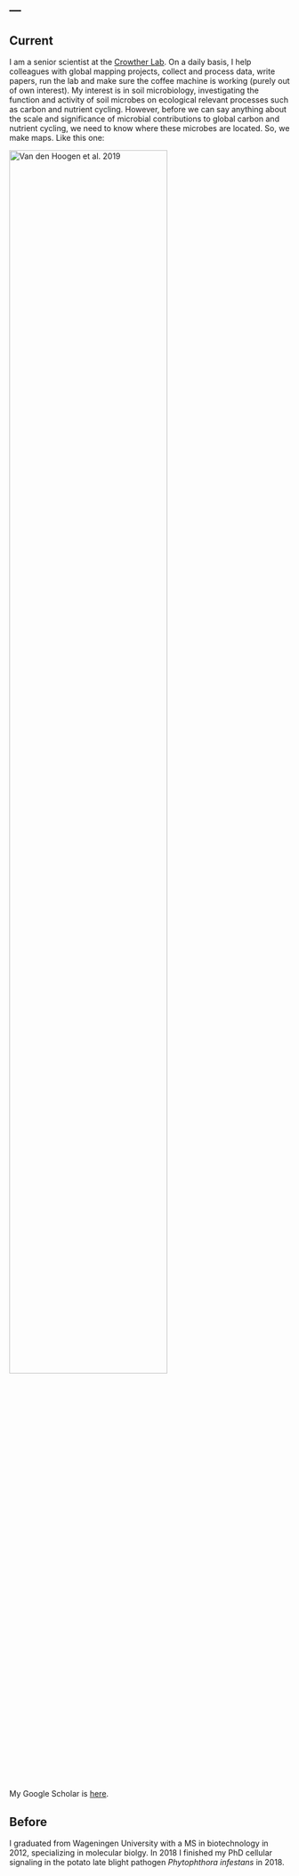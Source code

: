 ---
---

## Current 
I am a senior scientist at the [Crowther Lab](https://www.crowtherlab.com/). On a daily basis, I help colleagues with global mapping projects, collect and process data, write papers, run the lab and make sure the coffee machine is working (purely out of own interest). My interest is in soil microbiology, investigating the function and activity of soil microbes on ecological relevant processes such as carbon and nutrient cycling. However, before we can say anything about the scale and significance of microbial contributions to global carbon and nutrient cycling, we need to know where these microbes are located. So, we make maps. Like this one: 

<img src="images/nematodes_100g_soil-01.png" style="width:75%" align="top" alt="Van den Hoogen et al. 2019"> 


My Google Scholar is [here](https://scholar.google.com/citations?user=0Pl8Q1EAAAAJ&hl=en).

## Before
I graduated from Wageningen University with a MS in biotechnology in 2012, specializing in molecular biolgy. In 2018 I finished my PhD cellular signaling in the potato late blight pathogen <i>Phytophthora infestans</i> in 2018.
